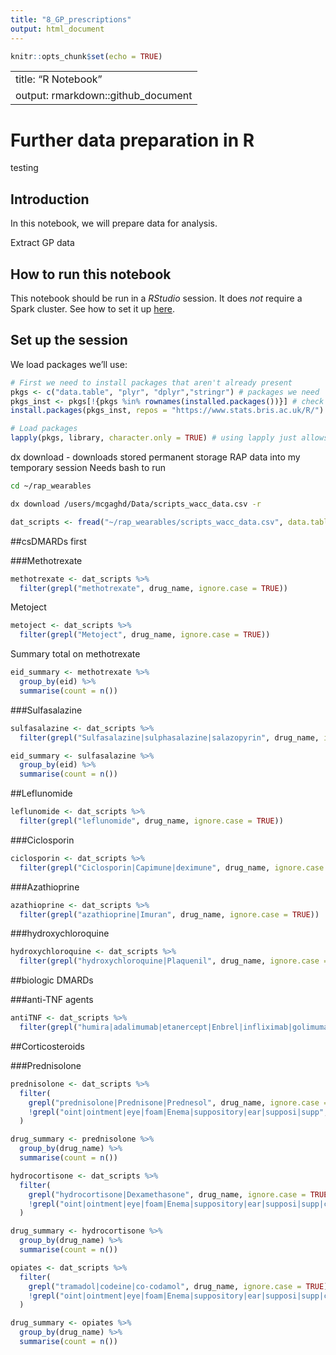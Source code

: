 ```yaml
---
title: "8_GP_prescriptions"
output: html_document
---
```


```r
knitr::opts_chunk$set(echo = TRUE)
```

---
title: "R Notebook"
output: rmarkdown::github_document
---

# Further data preparation in R 
testing

## Introduction

In this notebook, we will prepare data for analysis.

Extract GP data 


## How to run this notebook

This notebook should be run in a *RStudio* session. It does *not* require a Spark cluster. See how to set it up [here](https://dnanexus.gitbook.io/uk-biobank-rap/working-on-the-research-analysis-platform/using-rstudio-on-the-research-analysis-platform).

## Set up the session

We load packages we'll use:

```r
# First we need to install packages that aren't already present
pkgs <- c("data.table", "plyr", "dplyr","stringr") # packages we need
pkgs_inst <- pkgs[!{pkgs %in% rownames(installed.packages())}] # check which are not present 
install.packages(pkgs_inst, repos = "https://www.stats.bris.ac.uk/R/") # install

# Load packages
lapply(pkgs, library, character.only = TRUE) # using lapply just allows us to load several packages on one line - this could be replaced with several calls to library()
```

dx download - downloads stored permanent storage RAP data into my temporary session
Needs bash to run 
```bash
cd ~/rap_wearables

dx download /users/mcgaghd/Data/scripts_wacc_data.csv -r
```

```r
dat_scripts <- fread("~/rap_wearables/scripts_wacc_data.csv", data.table = FALSE)
```

##csDMARDs first 

###Methotrexate 
```r
methotrexate <- dat_scripts %>% 
  filter(grepl("methotrexate", drug_name, ignore.case = TRUE))
```

Metoject
```r
metoject <- dat_scripts %>% 
  filter(grepl("Metoject", drug_name, ignore.case = TRUE))
```


Summary total on methotrexate 
```r
eid_summary <- methotrexate %>%
  group_by(eid) %>%
  summarise(count = n())
```


###Sulfasalazine
```r
sulfasalazine <- dat_scripts %>% 
  filter(grepl("Sulfasalazine|sulphasalazine|salazopyrin", drug_name, ignore.case = TRUE))
```

```r
eid_summary <- sulfasalazine %>%
  group_by(eid) %>%
  summarise(count = n())
```

##Leflunomide
```r
leflunomide <- dat_scripts %>% 
  filter(grepl("leflunomide", drug_name, ignore.case = TRUE))
```

###Ciclosporin 
```r
ciclosporin <- dat_scripts %>% 
  filter(grepl("Ciclosporin|Capimune|deximune", drug_name, ignore.case = TRUE))
```

###Azathioprine 
```r
azathioprine <- dat_scripts %>% 
  filter(grepl("azathioprine|Imuran", drug_name, ignore.case = TRUE))
```

###hydroxychloroquine
```r
hydroxychloroquine <- dat_scripts %>% 
  filter(grepl("hydroxychloroquine|Plaquenil", drug_name, ignore.case = TRUE))
```

##biologic DMARDs

###anti-TNF agents 
```r
antiTNF <- dat_scripts %>% 
  filter(grepl("humira|adalimumab|etanercept|Enbrel|infliximab|golimumab|certolizumab|INFLECTRA ", drug_name, ignore.case = TRUE))
```

##Corticosteroids

###Prednisolone
```r
prednisolone <- dat_scripts %>% 
  filter(
    grepl("prednisolone|Prednisone|Prednesol", drug_name, ignore.case = TRUE) &
    !grepl("oint|ointment|eye|foam|Enema|suppository|ear|supposi|supp", drug_name, ignore.case = TRUE) 
  )
```

```r
drug_summary <- prednisolone %>%
  group_by(drug_name) %>%
  summarise(count = n())
```

```r
hydrocortisone <- dat_scripts %>% 
  filter(
    grepl("hydrocortisone|Dexamethasone", drug_name, ignore.case = TRUE) &
    !grepl("oint|ointment|eye|foam|Enema|suppository|ear|supposi|supp|cream|crm|oin|cre|lotion|topical|spray", drug_name, ignore.case = TRUE) 
  )
```

```r
drug_summary <- hydrocortisone %>%
  group_by(drug_name) %>%
  summarise(count = n())
```

```r
opiates <- dat_scripts %>% 
  filter(
    grepl("tramadol|codeine|co-codamol", drug_name, ignore.case = TRUE) &
    !grepl("oint|ointment|eye|foam|Enema|suppository|ear|supposi|supp|cream|crm|oin|cre|lotion|topical|spray", drug_name, ignore.case = TRUE) 
  )
```

```r
drug_summary <- opiates %>%
  group_by(drug_name) %>%
  summarise(count = n())
```


